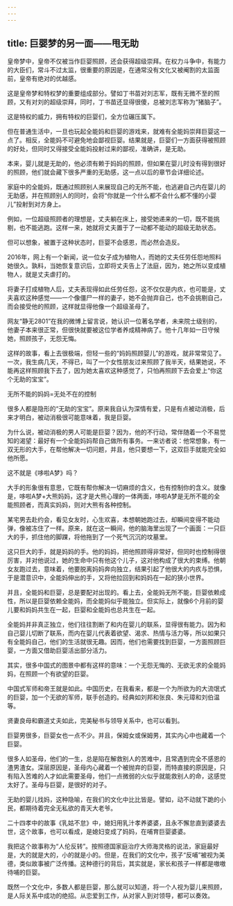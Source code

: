 ```yaml
---
---
---
```

title: 巨婴梦的另一面——甩无助
---



皇帝梦中，皇帝不仅被当作巨婴照顾，还会获得超级崇拜。在权力斗争中，有能力的大臣们，常斗不过太监，很重要的原因是，在通常没有文化又被阉割的太监面前，皇帝有绝对的优越感。

这是皇帝梦和特权梦的重要组成部分。譬如丁书苗对刘志军，既有无微不至的照顾，又有对刘的超级崇拜，同时，丁书苗还显得很傻，总被刘志军称为“猪脑子”。

这是特权的威力，拥有特权的巨婴们，全方位碾压属下。

但在普通生活中，一旦也玩起全能妈和巨婴的游戏来，就难有全能妈崇拜巨婴这一点了。相反，全能妈不可避免地会鄙视巨婴。结果就是，巨婴们一方面获得被照顾的好处，但同时又得接受全能妈投射过来的鄙视，准确讲，是无助。

本来，婴儿就是无助的，他必须有赖于妈妈的照顾，但如果在婴儿时没有得到很好的照顾，他们就会藏下很多严重的无助感，这一点以后的章节会详细论述。

家庭中的全能妈，既通过照顾别人来展现自己的无所不能，也逃避自己内在婴儿的无助感，并在照顾别人的同时，会将“你就是一个什么都不会什么都不懂的小婴儿”投射到对方身上。

例如，一位超级照顾者的理想是，丈夫躺在床上，接受她递来的一切，既不能挑剔，也不能逃跑。这样一来，她就将丈夫置于了一动都不能动的超级无助状态。

但可以想象，被置于这种状态时，巨婴不会感恩，而必然会造反。

2016年，网上有一个新闻，说一位女子成为植物人，而她的丈夫任劳任怨地照料她很久。孰料，当她恢复意识后，立即将丈夫告上了法庭，因为，她之所以变成植物人，就是丈夫虐打的。

将妻子打成植物人后，丈夫表现得如此任劳任怨，这不仅仅是内疚，也可能是，丈夫喜欢这种感觉——一个像僵尸一样的妻子，她不会抛弃自己，也不会挑剔自己，而会接受他的照顾，这样就显得他像一个超级圣母了。

网友“静无2801”在我的微博上留言说，她认识一位著名学者，未来院士级别的，他妻子本来很正常，但很快就要被这位学者养成精神病了。他十几年如一日守候她，照顾孩子，无怨无悔。

这样的故事，看上去很极端，但轻一些的“妈妈照顾婴儿”的游戏，就非常常见了。一次，我生病几天，不得已，叫了一个女性朋友过来照顾了我半天，结果她说，不能再这样照顾我下去了，因为她太喜欢这种感觉了，只怕再照顾下去会爱上“你这个无助的宝宝”。

无所不能的妈妈=无处不在的控制

很多人都是隐形的“无助的宝宝”。原来我自认为深情有爱，只是有点被动消极，后来才明白，被动消极很可能意味着，我是巨婴。

为什么说，被动消极的男人可能是巨婴？因为，他的不行动，常伴随着一个不易觉知的渴望：最好有一个全能妈妈帮自己做所有事务。一来访者说：他常想象，有一双无形的大手，在帮他解决一切问题，并且，他只要想一下，这双巨手就能完全如他所愿。

这不就是《哆啦A梦》吗？

大手的形象很有意思，它既有帮你解决一切麻烦的含义，也有控制你的含义。就像是，哆啦A梦+大熊妈妈，这才是大熊心理的一体两面，哆啦A梦是无所不能的全能照顾者，而真实妈妈，则对大熊有各种控制。

某宅男去赴约会，看见女友时，心生欢喜，本想朝她跑过去，却瞬间变得不能动弹，像被冻住了一样。原来，就在这一瞬间，他的脑海里出现了一个画面：一只巨大的手，抓住他的脚踝，将他拖到了一个死气沉沉的坟墓里。

这只巨大的手，就是妈妈的手。他的妈妈，把他照顾得非常好，但同时也控制得很厉害，并对他说过，她的生命中只有他这个儿子，这对他构成了很大的束缚。他朝女友跑过去，意味着，他要脱离妈妈奔向独立，结果引起了他很大的内疚与恐惧，于是潜意识中，全能妈伸出的手，又将他拉回到和妈妈在一起的狭小世界。

并且，全能妈和巨婴，总是要配对出现的。看上去，全能妈无所不能，巨婴依赖成性，所以是巨婴依赖全能妈，而全能妈似乎能独立。但实际上，就像6个月前的婴儿要和妈妈共生在一起，巨婴和全能妈也总共生在一起。

全能妈并非真正独立，他们往往割断了和内在婴儿的联系，显得很有能力。因为和自己婴儿切断了联系，而内在婴儿代表着欲望、渴求、热情与活力等，所以如果只有全能妈自己，他们的生活就很无趣。因而，他们也需要找到巨婴，一方面照顾巨婴，一方面又借助巨婴活出部分活力。

其实，很多中国式的图景中都有这样的意味：一个无怨无悔的、无欲无求的全能妈妈，在照顾一个有欲望的巨婴。

中国式军师和帝王就是如此。中国历史，在我看来，都是一个为所欲为的大流氓式的巨婴，加一个无欲的军师，联手创造的。经典如刘邦和张良、朱元璋和刘伯温等。

贤妻良母和霸道丈夫如此，完美秘书与领导关系中，也可以看到。

巨婴男很多，巨婴女也一点不少。并且，保姆女或保姆男，其实内心中也藏着一个巨婴。

很多人如圣母，他们的一生，总是陷在解救别人的苦难中，且常遇到完全不感恩的渣男渣女。深层原因是，圣母内心藏着一个被抛弃的巨婴，而特直接的原因是，只有陷入苦难的人才如此需要圣母，他们一点微弱的火似乎就能救别人的命，这感觉太好了。圣母与巨婴，是很好的对子。

无助的婴儿找妈，这种隐喻，在我们的文化中比比皆是。譬如，动不动就下跪的小民，都期待着完全无私欲的青天大老爷。

二十四孝中的故事《乳姑不怠》中，媳妇用乳汁孝养婆婆，且永不懈怠直到婆婆去世，这个故事，也可以看成，是媳妇变成了妈妈，在哺育巨婴婆婆。

我把这个故事称为“人伦反转”。按照德国家庭治疗大师海灵格的说法，家庭最好是，大的就是大的，小的就是小的。但是，在我们的文化中，孩子“反哺”被视为美德，类似故事被广泛传播。这种德行的背后，其实就是，家长和孩子一样都是嗷嗷待哺的巨婴。

既然一个文化中，多数人都是巨婴，那么就可以知道，将一个人视为婴儿来照顾，是人际关系中成功的绝招。从恋爱到工作，从对家人到对领导，都可以奏效。